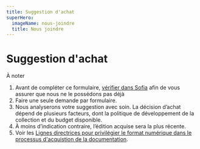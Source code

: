 ```yaml
---
title: Suggestion d'achat
superHero:
  imageName: nous-joindre
  title: Nous joindre
---
```



# Suggestion d'achat

<Alert>
  <AlertTitle>À noter</AlertTitle>

1. Avant de compléter ce formulaire, [vérifier dans Sofia](https://umontreal.on.worldcat.org/discovery?lang=fr) afin de vous assurer que nous ne le possédons pas déjà
1. Faire une seule demande par formulaire.
1. Nous analyserons votre suggestion avec soin. La décision d’achat dépend de plusieurs facteurs, dont la politique de développement de la collection et du budget disponible.
1. À moins d’indication contraire, l’édition acquise sera la plus récente.
1. Voir les [Lignes directrices pour privilégier le format numérique dans le processus d'acquistion de la documentation](https://bib.umontreal.ca/public/bib/collections/lignes-directrices-format-numerique.pdf).

</Alert>

<FormulaireSuggestionAchat />